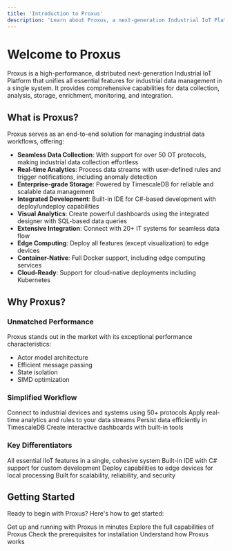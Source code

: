 ```yaml
---
title: 'Introduction to Proxus'
description: 'Learn about Proxus, a next-generation Industrial IoT Platform for high-performance distributed data management'
---
```


# Welcome to Proxus

Proxus is a high-performance, distributed next-generation Industrial IoT Platform that unifies all essential features for industrial data management in a single system. It provides comprehensive capabilities for data collection, analysis, storage, enrichment, monitoring, and integration.

## What is Proxus?

Proxus serves as an end-to-end solution for managing industrial data workflows, offering:

- **Seamless Data Collection**: With support for over 50 OT protocols, making industrial data collection effortless
- **Real-time Analytics**: Process data streams with user-defined rules and trigger notifications, including anomaly detection
- **Enterprise-grade Storage**: Powered by TimescaleDB for reliable and scalable data management
- **Integrated Development**: Built-in IDE for C#-based development with deploy/undeploy capabilities
- **Visual Analytics**: Create powerful dashboards using the integrated designer with SQL-based data queries
- **Extensive Integration**: Connect with 20+ IT systems for seamless data flow
- **Edge Computing**: Deploy all features (except visualization) to edge devices
- **Container-Native**: Full Docker support, including edge computing services
- **Cloud-Ready**: Support for cloud-native deployments including Kubernetes

## Why Proxus?

### Unmatched Performance

Proxus stands out in the market with its exceptional performance characteristics:
- Actor model architecture
- Efficient message passing
- State isolation
- SIMD optimization

### Simplified Workflow

<CardGroup cols={2}>
  <Card title="Collect" icon="database">
    Connect to industrial devices and systems using 50+ protocols
  </Card>
  <Card title="Process" icon="gear">
    Apply real-time analytics and rules to your data streams
  </Card>
  <Card title="Store" icon="hard-drive">
    Persist data efficiently in TimescaleDB
  </Card>
  <Card title="Visualize" icon="chart-line">
    Create interactive dashboards with built-in tools
  </Card>
</CardGroup>

### Key Differentiators

<Steps>
  <Step title="Unified Platform">
    All essential IIoT features in a single, cohesive system
  </Step>
  <Step title="Developer-Friendly">
    Built-in IDE with C# support for custom development
  </Step>
  <Step title="Edge-Ready">
    Deploy capabilities to edge devices for local processing
  </Step>
  <Step title="Enterprise-Grade">
    Built for scalability, reliability, and security
  </Step>
</Steps>

## Getting Started

Ready to begin with Proxus? Here's how to get started:

<CardGroup cols={2}>
  <Card title="Quick Start Guide" icon="rocket" href="../quick-start-guide">
    Get up and running with Proxus in minutes
  </Card>
  <Card title="Key Features" icon="stars" href="../key-features">
    Explore the full capabilities of Proxus
  </Card>
  <Card title="System Requirements" icon="computer" href="../system-requirements">
    Check the prerequisites for installation
  </Card>
  <Card title="Architecture" icon="diagram-project" href="../architecture-overview">
    Understand how Proxus works
  </Card>
</CardGroup>